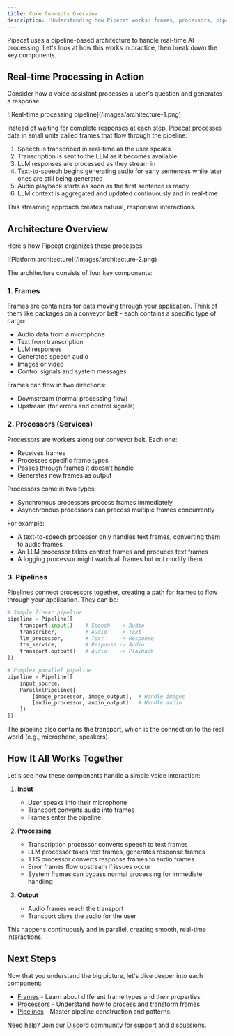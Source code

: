 ```yaml
---
title: Core Concepts Overview
description: 'Understanding how Pipecat works: frames, processors, pipelines, and transport.'
---
```


Pipecat uses a pipeline-based architecture to handle real-time AI processing. Let's look at how this works in practice, then break down the key components.

## Real-time Processing in Action

Consider how a voice assistant processes a user's question and generates a response:

<Frame>![Real-time processing pipeline](/images/architecture-1.png)</Frame>

Instead of waiting for complete responses at each step, Pipecat processes data in small units called frames that flow through the pipeline:

1. Speech is transcribed in real-time as the user speaks
2. Transcription is sent to the LLM as it becomes available
3. LLM responses are processed as they stream in
4. Text-to-speech begins generating audio for early sentences while later ones are still being generated
5. Audio playback starts as soon as the first sentence is ready
6. LLM context is aggregated and updated continuously and in real-time

This streaming approach creates natural, responsive interactions.

## Architecture Overview

Here's how Pipecat organizes these processes:

<Frame>![Platform architecture](/images/architecture-2.png)</Frame>

The architecture consists of four key components:

### 1. Frames

Frames are containers for data moving through your application. Think of them like packages on a conveyor belt - each contains a specific type of cargo:

- Audio data from a microphone
- Text from transcription
- LLM responses
- Generated speech audio
- Images or video
- Control signals and system messages

Frames can flow in two directions:

- Downstream (normal processing flow)
- Upstream (for errors and control signals)

### 2. Processors (Services)

Processors are workers along our conveyor belt. Each one:

- Receives frames
- Processes specific frame types
- Passes through frames it doesn't handle
- Generates new frames as output

Processors come in two types:

- Synchronous processors process frames immediately
- Asynchronous processors can process multiple frames concurrently

For example:

- A text-to-speech processor only handles text frames, converting them to audio frames
- An LLM processor takes context frames and produces text frames
- A logging processor might watch all frames but not modify them

### 3. Pipelines

Pipelines connect processors together, creating a path for frames to flow through your application. They can be:

```python
# Simple linear pipeline
pipeline = Pipeline([
    transport.input()    # Speech   -> Audio
    transcriber,         # Audio    -> Text
    llm_processor,       # Text     -> Response
    tts_service,         # Response -> Audio
    transport.output()   # Audio    -> Playback
])

# Complex parallel pipeline
pipeline = Pipeline([
    input_source,
    ParallelPipeline([
        [image_processor, image_output],  # Handle images
        [audio_processor, audio_output]   # Handle audio
    ])
])
```

The pipeline also contains the transport, which is the connection to the real world (e.g., microphone, speakers).

## How It All Works Together

Let's see how these components handle a simple voice interaction:

1. **Input**

   - User speaks into their microphone
   - Transport converts audio into frames
   - Frames enter the pipeline

2. **Processing**

   - Transcription processor converts speech to text frames
   - LLM processor takes text frames, generates response frames
   - TTS processor converts response frames to audio frames
   - Error frames flow upstream if issues occur
   - System frames can bypass normal processing for immediate handling

3. **Output**
   - Audio frames reach the transport
   - Transport plays the audio for the user

This happens continuously and in parallel, creating smooth, real-time interactions.

## Next Steps

Now that you understand the big picture, let's dive deeper into each component:

- [Frames](/core-concepts/frames) - Learn about different frame types and their properties
- [Processors](/core-concepts/processors) - Understand how to process and transform frames
- [Pipelines](/core-concepts/pipelines) - Master pipeline construction and patterns

Need help? Join our [Discord community](https://discord.gg/pipecat) for support and discussions.

